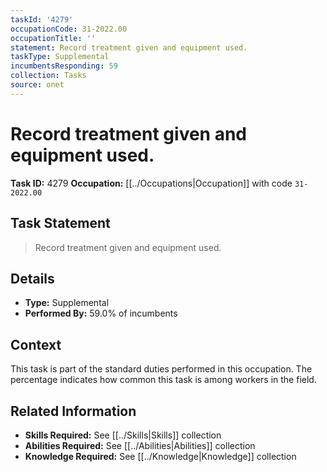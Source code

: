 ```yaml
---
taskId: '4279'
occupationCode: 31-2022.00
occupationTitle: ''
statement: Record treatment given and equipment used.
taskType: Supplemental
incumbentsResponding: 59
collection: Tasks
source: onet
---
```

# Record treatment given and equipment used.

**Task ID:** 4279
**Occupation:** [[../Occupations|Occupation]] with code `31-2022.00`

## Task Statement

> Record treatment given and equipment used.

## Details

- **Type:** Supplemental
- **Performed By:** 59.0% of incumbents

## Context

This task is part of the standard duties performed in this occupation. The percentage indicates how common this task is among workers in the field.

## Related Information

- **Skills Required:** See [[../Skills|Skills]] collection
- **Abilities Required:** See [[../Abilities|Abilities]] collection
- **Knowledge Required:** See [[../Knowledge|Knowledge]] collection
